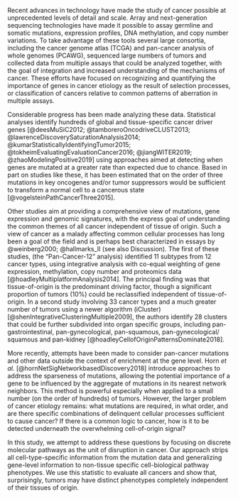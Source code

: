 Recent advances in technology have made the study of cancer possible at
unprecedented levels of detail and scale. Array and next-generation sequencing
technologies have made it possible to assay germline and somatic mutations,
expression profiles, DNA methylation, and copy number variations. To take
advantage of these tools several large consortia, including the cancer genome
atlas (TCGA) and pan-cancer analysis of whole genomes (PCAWG), sequenced large
numbers of tumors and collected data from multiple assays that could be analyzed
together, with the goal of integration and increased understanding of the
mechanisms of cancer. These efforts have focused on recognizing and quantifying
the importance of genes in cancer etiology as the result of selection processes,
or classification of cancers relative to common patterns of aberration in
multiple assays.

Considerable progress has been made analyzing these data. Statistical analyses
identify hundreds of global and tissue-specific cancer driver genes
[@deesMuSiC2012; @tamboreroOncodriveCLUST2013;
@lawrenceDiscoverySaturationAnalysis2014;
@kumarStatisticallyIdentifyingTumor2015; @tokheimEvaluatingEvaluationCancer2016;
@jiangWITER2019; @zhaoModelingPositive2019] using approaches aimed at detecting
when genes are mutated at a greater rate than expected due to chance. Based in
part on studies like these, it has been estimated that on the order of three
mutations in key oncogenes and/or tumor suppressors would be sufficient to
transform a normal cell to a cancerous state [@vogelsteinPathCancerThree2015].

Other studies aim at providing a comprehensive view of mutations, gene
expression and genomic signatures, with the express goal of understanding the
common themes of all cancer independent of tissue of origin. Such a view of
cancer as a malady affecting common cellular processes has long been a goal of
the field and is perhaps best characterized in essays by @weinberg2000; @hallmarks_II (see also
Discussion). The first of these studies, (the
“Pan-Cancer-12” analysis) identified 11 subtypes from 12 cancer types,
using integrative analysis with co-equal weighting of gene expression,
methylation, copy number and proteomics data
[@hoadleyMultiplatformAnalysis2014]. The principal finding was that
tissue-of-origin is the predominant driving factor, though a significant
proportion of tumors ($10\%$) could be reclassified independent of
tissue-of-origin. In a second study involving 33 cancer types and a much greater
number of tumors using a newer algorithm (iCluster)
[@shenIntegrativeClusteringMultiple2009], the authors identify 28 clusters that
could be further subdivided into organ specific groups, including
pan-gastrointestinal, pan-gynecological, pan-squamous, pan-gynecological/
squamous and pan-kidney [@hoadleyCellofOriginPatternsDominate2018].

More recently, attempts have been made to consider pan-cancer mutations and
other data outside the context of enrichment at the gene level. Horn _et al._
[@hornNetSigNetworkbasedDiscovery2018] introduce approaches to address the
sparseness of mutations, allowing the potential importance of a gene to be
influenced by the aggregate of mutations in its nearest network
neighbors. This method is powerful especially when applied to a small number (on
the order of hundreds) of tumors. However, the larger problem of cancer etiology
remains: what mutations are required, in what order, and are there specific
combinations of delinquent cellular processes sufficient to cause cancer? If
there is a common logic to cancer, how is it to be detected underneath the
overwhelming cell-of-origin signal?

In this study, we attempt to address these questions by focusing on discrete
molecular pathways as the unit of disruption in cancer. Our approach strips all
cell-type-specific information from the mutation data and generalizing
gene-level information to non-tissue specific cell-biological pathway
phenotypes. We use this statistic to evaluate all cancers and show that,
surprisingly, tumors may have distinct phenotypes completely independent of
their tissues of origin.